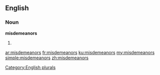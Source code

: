 ==English==

===Noun===
'''misdemeanors'''

# {{plural of|[[misdemeanor]]}}

[[Category:English plurals]]

[[ar:misdemeanors]]
[[fr:misdemeanors]]
[[ku:misdemeanors]]
[[my:misdemeanors]]
[[simple:misdemeanors]]
[[zh:misdemeanors]]